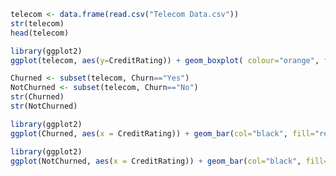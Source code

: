


```r
telecom <- data.frame(read.csv("Telecom Data.csv"))
str(telecom)
head(telecom)
```


```r
library(ggplot2)
ggplot(telecom, aes(y=CreditRating)) + geom_boxplot( colour="orange", fill="black") + ggtitle("Credit  using `ggplot`")
```
```r
Churned <- subset(telecom, Churn=="Yes")
NotChurned <- subset(telecom, Churn=="No")
str(Churned)
str(NotChurned)
```


```r
library(ggplot2)
ggplot(Churned, aes(x = CreditRating)) + geom_bar(col="black", fill="red") + ggtitle("Credit Rating for Churned Telecom Data") + labs(x="Credit Rating (x-axis)", y=" Count (y-axis)") + ylim(0,15000)
```



```r
library(ggplot2)
ggplot(NotChurned, aes(x = CreditRating)) + geom_bar(col="black", fill="green") + ggtitle("Credit Rating for Not Churned Telecom Data") +  labs(x="Credit Rating (x-axis)", y=" Count (y-axis)")+ ylim(0,15000)
```

